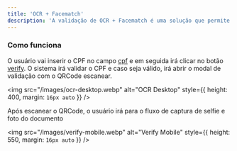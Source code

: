 ```yaml
---
title: 'OCR + Facematch'
description: 'A validação de OCR + Facematch é uma solução que permite a validação de documentos de identificação e a comparação da foto do documento com a foto do usuário'
---
```


### Como funciona

O usuário vai inserir o CPF no campo [cpf](/sdk-reference/legitimuz/fields) e em seguida irá
clicar no botão [verify](/sdk-reference/legitimuz/actions).
O sistema irá validar o CPF e caso seja válido, irá abrir o modal de validação com o QRCode escanear.

<img
  src="/images/ocr-desktop.webp"
  alt="OCR Desktop"
  style={{ height: 400, margin: `16px auto` }}
/>

Após escanear o QRCode, o usuário irá para o fluxo de captura de selfie e foto do documento

<img
  src="/images/verify-mobile.webp"
  alt="Verify Mobile"
  style={{ height: 550, margin: `16px auto` }}
/>
